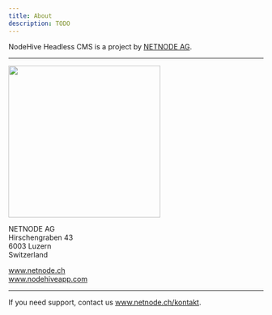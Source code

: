 ```yaml
---
title: About
description: TODO
---
```


NodeHive Headless CMS is a project by [NETNODE AG](www.netnode.ch).

 ----

 <img src="https://www.netnode.ch/themes/custom/godigital/logo.svg" width="300" />

 <br/>





NETNODE AG<br />
Hirschengraben 43<br />
6003 Luzern<br />
Switzerland

www.netnode.ch<br />
www.nodehiveapp.com

---

If you need support, contact us www.netnode.ch/kontakt.
